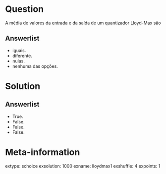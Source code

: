 Question
========
A média de valores da entrada e da saída de um quantizador Lloyd-Max são

Answerlist
----------
* iguais.
* diferente.
* nulas.
* nenhuma das opções.

Solution
========

Answerlist
----------
* True.
* False.
* False.
* False.

Meta-information
================
extype: schoice
exsolution: 1000
exname: lloydmax1
exshuffle: 4
expoints: 1
